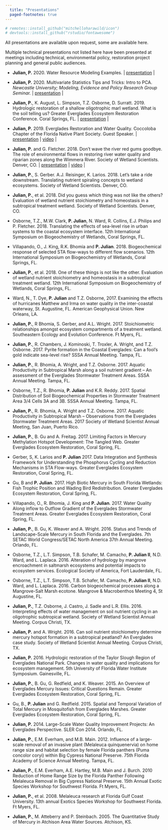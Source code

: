 ```yaml
---
  title: "Presentations"
  paged-footnotes: true
---
```


```r
# remotes::install_github("mitchelloharawild/icon")
# devtools::install_github("rstudio/fontawesome")
```

All presentations are available upon request, some are available here. 

Multiple technical presentations not listed here have been presented at meetings including technical, environmental policy, restoration project planning and general public audiences.

- **Julian, P.** 2020. Water Resource Modeling Examples. | [presentation](https://swampthingecology.org/slides/modeling/Julian_WaterResourceModeling.html){target="_blank"} |

- **Julian, P.** 2020. Multivariate Statistics Tips and Tricks: Intro to PCA. *Newcastle University; Modeling, Evidence and Policy Research Group Seminar.* | [presentation](https://swampthingecology.org/slides/PCAWorkshop/Julian_MEP_PCA){target="_blank"} |

- **Julian, P.**, K. August, L. Simpson, T.Z. Osborne, D. Surratt. 2019. Hydrologic restoration of a shallow oligotrophic marl wetland. What is the soil telling us? Greater Everglades Ecosystem Restoration Conference. Coral Springs, FL. | [presentation](https://SwampThingPaul.github.io/files/pres/20190424_Julianetal_UTS.pdf){target="_blank"} |

- **Julian, P.** 2019. Everglades Restoration and Water Quality. Coccoloba Chapter of the Florida Native Plant Society. Guest Speaker.  | [presentation](https://SwampThingPaul.github.io/files/pres/20190321_Everglades.pdf){target="_blank"} | [video](https://youtu.be/4YLTccWeVjE){target="_blank"} |

- **Julian, P.** and G. Fletcher. 2018. Don't wave the river red gums goodbye. The role of environmental flows in restoring river water quality and riparian zones along the Wimmera River. Society of Wetland Scientists. Denver, CO. | [presentation](https://SwampThingPaul.github.io/files/pres/Julian_Fletcher_Wimmera_EFlows_postSWS.pdf){target="_blank"} | [video](https://youtu.be/k5w1YYx5r7o){target="_blank"} |
  
- **Julian, P.**, S. Gerber. A.J. Reisinger, K. Larios. 2018. Let’s take a ride downstream. Translating nutrient spiraling concepts to wetland ecosystems. Society of Wetland Scientists. Denver, CO.

- **Julian, P.**, et al. 2018. Did you guess which thing was not like the others? Evaluation of wetland nutrient stoichiometry and homeostasis in a subtropical treatment wetland. Society of Wetland Scientists. Denver, CO.

- Osborne, T.Z., M.W. Clark, **P. Julian**, N. Ward, R. Collins, E.J. Philips and P. Fletcher. 2018. Translating the effects of sea-level rise in urban systems to the coastal ecosystem interface.  12th International Symposium on Biogeochemistry of Wetlands, Coral Springs, FL.

- Villapando, O., J. King, R.K. Bhomia and **P. Julian**. 2018. Biogeochemical response of selected STA flow-ways to different flow scenarios. 12th International Symposium on Biogeochemistry of Wetlands, Coral Springs, FL.

- **Julian, P.**, et al. 2018. One of these things is not like the other. Evaluation of wetland nutrient stoichiometry and homeostasis in a subtropical treatment wetland. 12th International Symposium on Biogeochemistry of Wetlands, Coral Springs, FL.

-	Ward, N., T. Dye, **P. Julian** and T.Z. Osborne, 2017. Examining the effects of hurricanes Matthew and Irma on water quality in the inter-coastal waterway, St. Augustine, FL. American Geophysical Union. New Orleans, LA. 

- **Julian, P.**, R Bhomia, S. Gerber, and A.L. Wright. 2017. Stoichiometric relationships amongst ecosystem compartments of a treatment wetland. Southeastern Ecology and Evolution Conference. Ft Myers, FL. 

- **Julian, P.**, R. Chambers, J. Kominoski, T. Troxler, A. Wright, and T.Z. Osborne. 2017. Pyrite formation in the Coastal Everglades:  Can a fool’s gold indicate sea-level rise? SSSA Annual Meeting. Tampa, FL. 

- **Julian, P.**, R. Bhomia, A. Wright, and T.Z. Osborne. 2017. Aquatic Productivity in Subtropical Marsh along a soil nutrient gradient – An assessment of the Everglades Stormwater Treatment Areas. SSSA Annual Meeting. Tampa, FL.

-	Osborne, T.Z., R. Bhomia, **P. Julian** and K.R. Reddy. 2017. Spatial Distribution of Soil Biogeochemical Properties in Stormwater Treatment Area 3/4 Cells 3A and 3B. SSSA Annual Meeting. Tampa, FL.

- **Julian, P.**, R. Bhomia, A. Wright and T.Z. Osborne. 2017. Aquatic Productivity in Subtropical Marsh – Observations from the Everglades Stormwater Treatment Areas. 2017 Society of Wetland Scientist Annual Meeting, San Juan, Puerto Rico.

- **Julian, P.**, B. Gu and A. Freitag. 2017. Limiting Factors in Mercury Methylation Hotspot Development: The Tangled Web. Greater Everglades Ecosystem Restoration, Coral Spring, FL.

- Gerber, S, K. Larios and **P. Julian** 2017. Data Integration and Synthesis Framework for Understanding the Phosphorus Cycling and Reduction Mechanisms in STA Flow-ways. Greater Everglades Ecosystem Restoration, Coral Spring, FL.

-	Gu, B and **P. Julian**. 2017. High Biotic Mercury in South Florida Wetlands: Fish Trophic Position and Wading Bird Redistribution. Greater Everglades Ecosystem Restoration, Coral Spring, FL.

-	Villapando, O., R. Bhomia, J. King and **P. Julian**. 2017. Water Quality Along inflow to Outflow Gradient of the Everglades Stormwater Treatment Areas. Greater Everglades Ecosystem Restoration, Coral Spring, FL.

-	**Julian, P.**, B. Gu, K. Weaver and A. Wright. 2016. Status and Trends of Landscape-Scale Mercury in South Florida and the Everglades. 7th SETAC World Congress/SETAC North America 37th   Annual Meeting. Orlando, FL.

-	Osborne, T.Z., L.T. Simpson, T.B. Schafer, M. Camacho, **P. Julian II**, N.D. Ward, and L. Laplaca. 2016. Alteration of hydrology by mangrove encroachment in saltmarsh ecosystems and potential impacts to ecosystem services. Ecological Society of America, Fort Lauderdale, FL.

-	Osborne, T.Z., L.T. Simpson, T.B. Schafer, M. Camacho, **P. Julian II**, N.D. Ward, and L. Laplaca. 2016. Carbon biogeochemical processes along a Mangrove-Salt Marsh ecotone. Mangrove & Macrobenthos Meeting 4, St Augustine, FL. 

-	**Julian, P.**, T.Z. Osborne, J. Castro, J. Sadle and L.R. Ellis. 2016. Interpreting effects of water management on soil nutrient cycling in an oligotrophic subtropical wetland. Society of Wetland Scientist Annual Meeting. Corpus Christi, TX.

- **Julian, P.** and A. Wright. 2016. Can soil nutrient stoichiometry determine mercury hotspot formation in a subtropical peatland? An Everglades case study. Society of Wetland Scientist Annual Meeting. Corpus Christi, TX.

- **Julian, P.** 2016. Hydrologic restoration of the Taylor Slough Region of Everglades National Park. Changes in water quality and implications for ecosystem management. 5th University of Florida Water Institute Symposium. Gainesville, FL.

- **Julian, P.**, B. Gu, G. Redfield, and K. Weaver. 2015. An Overview of Everglades Mercury Issues: Critical Questions Remain. Greater Everglades Ecosystem Restoration, Coral Spring, FL.

-	Gu, B., **P. Julian** and G. Redfield. 2015. Spatial and Temporal Variation of Total Mercury in Mosquitofish from Everglades Marshes. Greater Everglades Ecosystem Restoration, Coral Spring, FL.

- **Julian, P.** 2014. Large-Scale Water Quality Improvement Projects: An Everglades Perspective. SLER Con 2014. Orlando, FL.

- **Julian, P.**, E.M. Everham, and M.B. Main. 2012. Influence of a large-scale removal of an invasive plant (Melaleuca quinquenervia) on home range size and habitat selection by female Florida panthers (Puma concolor coryi) within Big Cypress National Preserve. 75th Florida Academy of Science Annual Meeting. Tampa, FL.

- **Julian, P.**, E.M. Everham, A.E. Hartley, M.B. Main and J. Burch. 2010 Reduction of Home Range Size by the Florida Panther Following Melaleuca Removal in Big Cypress National Preserve. 15th Annual Exotic Species Workshop for Southwest Florida. Ft Myers, FL.

- **Julian, P.**, et al. 2008. Melaleuca research at Florida Gulf Coast University. 13th annual Exotics Species Workshop for Southwest Florida. Ft Myers, FL.

- **Julian, P.**, M. Atteberry and P. Steinbach. 2005.  The Quantitative Study of Mercury in Atchison Area Water Sources. Atchison, KS. 

